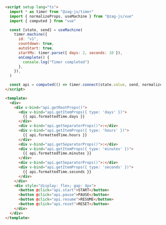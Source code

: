 ```html
<script setup lang="ts">
  import * as timer from "@zag-js/timer"
  import { normalizeProps, useMachine } from "@zag-js/vue"
  import { computed } from "vue"

  const [state, send] = useMachine(
    timer.machine({
      id: "v1",
      countdown: true,
      autoStart: true,
      startMs: timer.parse({ days: 2, seconds: 10 }),
      onComplete() {
        console.log("Timer completed")
      },
    }),
  )

  const api = computed(() => timer.connect(state.value, send, normalizeProps))
</script>

<template>
  <div>
    <div v-bind="api.getRootProps()">
      <div v-bind="api.getItemProps({ type: 'days' })">
        {{ api.formattedTime.days }}
      </div>
      <div v-bind="api.getSeparatorProps()">:</div>
      <div v-bind="api.getItemProps({ type: 'hours' })">
        {{ api.formattedTime.hours }}
      </div>
      <div v-bind="api.getSeparatorProps()">:</div>
      <div v-bind="api.getItemProps({ type: 'minutes' })">
        {{ api.formattedTime.minutes }}
      </div>
      <div v-bind="api.getSeparatorProps()">:</div>
      <div v-bind="api.getItemProps({ type: 'seconds' })">
        {{ api.formattedTime.seconds }}
      </div>
    </div>
    <div style="display: flex; gap: 4px">
      <button @click="api.start">START</button>
      <button @click="api.pause">PAUSE</button>
      <button @click="api.resume">RESUME</button>
      <button @click="api.reset">RESET</button>
    </div>
  </div>
</template>
```
